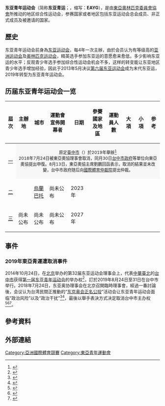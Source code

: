{{Infobox Sporting Event Organization
|name = 東亞青年運動會<br>East Asian Youth Games
|image = 
|size = 
|caption = 未知
|abbreviation =	東亞青運、東亞青奧、EAYG
|motto =未知
|formation =  <del datetime="2018-07-24">[[2019年東亞青年運動會|2019]]</del>
|recurrence = 每4年一次 
|last = 
|current = 
|next = 
|purpose = <!-- 舉辦對象（如：14至17周歲的職業運動員，殘障運動員等） -->	
|headquarters = <!-- 總部地點 -->	
|leader_title = <!-- 領導人職位名稱（如：主席，秘書長等） -->	
|leader_name = <!-- 領導人姓名 -->	
|website =	
|remarks = <!-- 註釋 -->	
}}
'''东亚青年运动会'''（简称'''东亚青运'''；{{lang-en|East Asian Youth Games}}，缩写：'''EAYG'''），是由[[東亞奧林匹克委員會協會|東亞奧林匹克委員會協會]]所推动的地区综合性运动会，参赛国家或者地区包括东亚运动会总会成员、非正式成员及被邀请的国家。

==歷史==
东亚青年运动会前身為[[东亚运动会|东亚运动会]]，每4年一次主辦，由於会员认为有等级高的[[亚洲运动会|亚洲运动会]]及[[奥林匹克运动会|奥林匹克运动会]]，精英选手参加东亚运的意愿愈来愈低，多少影响东亚运的水平；反观青少年选手参加综合性运动会机会不多，这样的转变能让东亚地区青少年选手增加经验，因此于2013年5月决议[[2013年東亞運動會|第六届东亚运动会]]成为末代东亚运，2019年转型为东亚青年运动会。

== 历届东亚青年运动会一览 ==
{{main|亚洲运动会主办城市列表}}
{{location map+|Asia|float=center|width=450|caption=东亚青年运动会主办城市|places=
{{Location map~|Asia|position=right|lat=24.250000|long=120.666667|label='''<del>[[台中|2019]]</del>'''}}
}}
{| class="wikitable"
|-
!屆次
!主辦地
!城市
!運動會宣佈開幕者
!日期
!參賽國家<br>及地區
!運動員人數
!大項
!小項
!参考
|-
|<center>[[2019年東亞青年運動會|一]]</center>
|colspan="10" style="text-align:center;background-color:#f7f7f7;"|<small>原定[[臺中市|臺中市]]（{{TPE}}）於2019年舉辦<ref>{{cite web|url=http://www.insidethegames.biz/articles/1023565/taichung-to-host-the-first-east-asian-youth-games-in-2019|title=Taichung to host first East Asian Youth Games in 2019|work=InsideTheGames|publisher=InsideThe Games|language=en|accessdate=2010-06-19|archive-date=2016-04-19|archive-url=https://web.archive.org/web/20160419050529/http://www.insidethegames.biz/articles/1023565/taichung-to-host-the-first-east-asian-youth-games-in-2019|dead-url=no}}</ref><br/>2018年7月24日被東亞奧協理事會取消，同月30日[[台中市政府|台中市政府]]等單位向東亞奧協提出申復。8月13日，東亞奧協主席劉鵬回函表示，取消的結果並未改變，台中市政府随后向[[國際體育仲裁院|國際體育仲裁院]]提出仲裁。</small>
|-
|<center>[[2023年東亞青年運動會|二]]</center>
|{{MNG}}
|[[烏蘭巴托|烏蘭巴托]]
|尚未公布
|2023年
|
|
|
|
|
|-
|<center>[[2027年東亞青年運動會|三]]</center>
|尚未公布
|尚未公布
|尚未公布
|2027年
|
|
|
|
|
|}

== 事件 ==
=== 2019年東亞青運遭取消事件 ===
{{main|2019年東亞青年運動會#台中市舉辦權遭取消}}
2014年10月24日，在[[北京|北京]]举办的第32届东亚运动会理事会上，代表[[中華臺北|中華臺北]]的[[台中市|台中市]]获得[[2019年東亞青年運動會|第一届东亚青年运动会]]的举办权<ref>{{cite news |author1=中时电子报 |title=2019首届东亚青运 台中主办 |url=http://www.chinatimes.com/cn/newspapers/20141025000873-260111 |accessdate=2018-07-24 |date=2014年10月24日 |archive-date=2018-07-24 |archive-url=https://web.archive.org/web/20180724213416/http://www.chinatimes.com/cn/newspapers/20141025000873-260111 |dead-url=no }}</ref>，訂於2019年8月24日至31日在台中市举行。2018年7月24日，东亚奥协理事会在北京召開臨時理事會，經過一番討論後，会议认为台湾民間正推動的“[[2020年夏季奧林匹克運動會|东京奥会]][[2020东京奥运台湾正名公投|正名公投]]”活动会让东亚青年运动会面临“政治风险”以及“政治干扰”<ref>{{Cite web |url=http://www.xinhuanet.com/sports/2018-07/25/c_1123172324.htm |title=东亚奥协依据章程取消2019年东亚青年运动会 |access-date=2018-07-26 |archive-date=2018-07-26 |archive-url=https://web.archive.org/web/20180726103933/http://www.xinhuanet.com/sports/2018-07/25/c_1123172324.htm |dead-url=no }}</ref><ref>{{Cite web |url=http://news.sina.com.cn/c/2018-07-26/doc-ihfvkitw8612207.shtml |title=东亚青年运动会被取消有预警？ 国际奥委会这样说 |access-date=2018-07-26 |archive-date=2018-07-26 |archive-url=https://web.archive.org/web/20180726104213/http://news.sina.com.cn/c/2018-07-26/doc-ihfvkitw8612207.shtml |dead-url=no }}</ref>，最後以舉手表決方式决定取消台中市主办权<ref name = "中國出手打壓 蠻橫取消2019台中東亞青運主辦權_2018">{{cite web | title = 中國出手打壓 蠻橫取消2019台中東亞青運主辦權 | url = https://udn.com/news/story/7005/3269451 | publisher = 聯合報 | language = zh-tw | date = 2018-07-24 | access-date = 2018-07-24 | archive-date = 2018-07-25 | archive-url = https://web.archive.org/web/20180725152958/https://udn.com/news/story/7005/3269451 | dead-url = no }}</ref><ref name = "【友好片】超感人！日本投棄權票　力挺我國主辦東亞青年運動會_2018">{{cite web | title = 【友好片】超感人！日本投棄權票　力挺我國主辦東亞青年運動會 | url = https://tw.appledaily.com/new/realtime/20180724/1397338/ | publisher = 蘋果日報 | author = 陳郁仁 | language = zh-tw | date = 出版時間：2018-07-24 | access-date = 2018-07-24 | archive-date = 2020-02-03 | archive-url = https://web.archive.org/web/20200203071824/https://tw.appledaily.com/new/realtime/20180724/1397338/ | dead-url = no }}</ref><ref>{{cite news |author1=环球网 |title=台中市被取消主办东亚青年运动会 连日本都没帮它 |url=http://news.sina.com.cn/c/nd/2018-07-24/doc-ihftenhz9238074.shtml |accessdate=2018-07-24 |date=2018-07-24 |archive-date=2018-07-24 |archive-url=https://web.archive.org/web/20180724172123/http://news.sina.com.cn/c/nd/2018-07-24/doc-ihftenhz9238074.shtml |dead-url=no }}</ref>。

== 參考資料 ==
{{Reflist}}

== 外部連結 ==

{{東亞主題}}
{{綜合運動會}}
{{亞洲運動會}}
{{東亞青年運動會}}

[[Category:亞洲國際體育競賽|Category:亞洲國際體育競賽]]
[[Category:東亞青年運動會|Category:東亞青年運動會]]